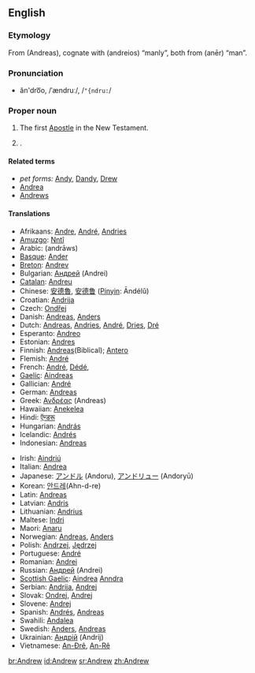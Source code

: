 ==English==

===Etymology===
From {{AGr.}} '''{{polytonic|[[Ἀνδρέας]]}}''' (Andreas), cognate with '''{{polytonic|[[ανδρεῖος]]}}''' (andreios) “manly”, both from '''{{polytonic|[[ἀνήρ]]}}''' (anēr) “man”.

===Pronunciation===
*ăn'dro͞o, /ˈændruː/, /<tt>"{ndru:</tt>/

===Proper noun===
{{en-proper noun}}

# The first [[Apostle]] in the New Testament.
# {{given name|male}}.

====Related terms====
*''pet forms:'' [[Andy]], [[Dandy]], [[Drew]]
*[[Andrea]] {{italbrac|feminine}}
*[[Andrews]] {{italbrac|surname}}

====Translations====
{{top}}
*Afrikaans: [[Andre]], [[André]], [[Andries]]
*[[Amuzgo]]: [[Nntî]]
*Arabic: {{ARchar|[[اندراوس]]}} (andrāws)
*[[Basque]]: [[Ander]]<!--add to Basque entry: pet form Andere-->
*[[Breton]]: [[Andrev]]<!--add to Breton entry: pet from Drev-->
*Bulgarian: [[Андрей]] (Andrei)
*[[Catalan]]: [[Andreu]]
*Chinese: [[安德魯]], [[安德鲁]] ([[Pinyin]]: Āndélǔ)
*Croatian: [[Andrija]]
*Czech: [[Ondřej]] {{m}}
*Danish: [[Andreas#Danish|Andreas]], [[Anders#Danish|Anders]]
*Dutch: [[Andreas]], [[Andries]], [[André]], [[Dries]], [[Dré]]  
*Esperanto: [[Andreo]]
*Estonian: [[Andres]]
*Finnish: [[Andreas]](Biblical); [[Antero]]
*Flemish: [[André]]
*French: [[André#French|André]], [[Dédé]], 
*[[Gaelic]]: [[Aindreas]]
*Gallician: [[André ]]<!-- add to Gallician entry: pet forms Andel, Arandl, Arander-->
*German: [[Andreas#German|Andreas]]
*Greek: [[Ανδρέας]] (Andreas)
*Hawaiian: [[Anekelea]]
*Hindi: [[ऍन्डरू]]
*Hungarian: [[András]]<!--add to hu entry: pet forms Andor, Andi-->
*Icelandic: [[Andrés#Icelandic|Andrés]]
*Indonesian: [[Andreas]]
{{mid}}
*Irish: [[Aindriú]]
*Italian: [[Andrea#Italian|Andrea]] 
*Japanese: [[アンドル]] (Andoru), [[アンドリュー]] (Andoryū)
*Korean: [[안드레]](Ahn-d-re)
*Latin: [[Andreas#Latin|Andreas]] {{m}}
*Latvian: [[Andris]]
*Lithuanian: [[Andrius]]
*Maltese: [[Indri]]
*Maori: [[Anaru]]
*Norwegian: [[Andreas#Norwegian|Andreas]], [[Anders#Norwegian|Anders]]
*Polish: [[Andrzej]], [[Jędrzej]] {{italbrac|old Polish}}
*Portuguese: [[André#Portuguese|André]]
*Romanian: [[Andrei]]
*Russian: [[Андрей]] (Andrei)
*[[Scottish Gaelic]]: [[Aindrea]] [[Anndra]]
*Serbian: [[Andrija]], [[Andrej]]
*Slovak: [[Ondrej]], [[Andrej#Slovak|Andrej]]
*Slovene: [[Andrej#Slovene|Andrej]]
*Spanish: [[Andrés#Spanish|Andrés]], [[Andreas#Spanish|Andreas]]
*Swahili: [[Andalea]]
*Swedish: [[Anders#Swedish|Anders]], [[Andreas#Swedish|Andreas]]
*Ukrainian: [[Андрiй]] (Andrij)
*Vietnamese: [[An-Đrê]], [[An-Rê]]
{{bottom}}



[[br:Andrew]]
[[id:Andrew]]
[[sr:Andrew]]
[[zh:Andrew]]
